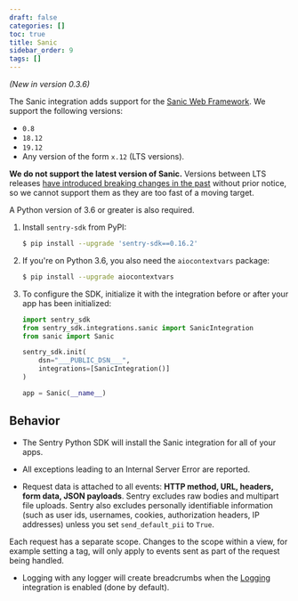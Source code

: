 ```yaml
---
draft: false
categories: []
toc: true
title: Sanic
sidebar_order: 9
tags: []
---
```

*(New in version 0.3.6)*

<!-- WIZARD -->
The Sanic integration adds support for the [Sanic Web
Framework](https://github.com/huge-success/sanic). We support the following versions:

* `0.8`
* `18.12`
* `19.12`
* Any version of the form `x.12` (LTS versions).

**We do not support the latest version of Sanic.** Versions between LTS releases [have introduced breaking changes in the past](https://github.com/huge-success/sanic/issues/1532) without prior notice, so we cannot support them as they are too fast of a moving target.

A Python version of 3.6 or greater is also required.

1. Install `sentry-sdk` from PyPI:

    ```bash
    $ pip install --upgrade 'sentry-sdk==0.16.2'
    ```

2.  If you're on Python 3.6, you also need the `aiocontextvars` package:

    ```bash
    $ pip install --upgrade aiocontextvars
    ```

3.  To configure the SDK, initialize it with the integration before or after your app has been initialized:

    ```python
    import sentry_sdk
    from sentry_sdk.integrations.sanic import SanicIntegration
    from sanic import Sanic

    sentry_sdk.init(
        dsn="___PUBLIC_DSN___",
        integrations=[SanicIntegration()]
    )

    app = Sanic(__name__)
    ```

<!-- TODO-ADD-VERIFICATION-EXAMPLE -->


## Behavior

* The Sentry Python SDK will install the Sanic integration for all of your apps.

* All exceptions leading to an Internal Server Error are reported.

* Request data is attached to all events: **HTTP method, URL, headers, form data, JSON payloads**. Sentry excludes raw bodies and multipart file uploads. Sentry also excludes personally identifiable information (such as user ids, usernames, cookies, authorization headers, IP addresses) unless you set ``send_default_pii`` to ``True``.

Each request has a separate scope. Changes to the scope within a view, for example setting a tag, will only apply to events sent as part of the request being handled.


* Logging with any logger will create breadcrumbs when
  the [Logging](/platforms/python/logging/)
  integration is enabled (done by default).
